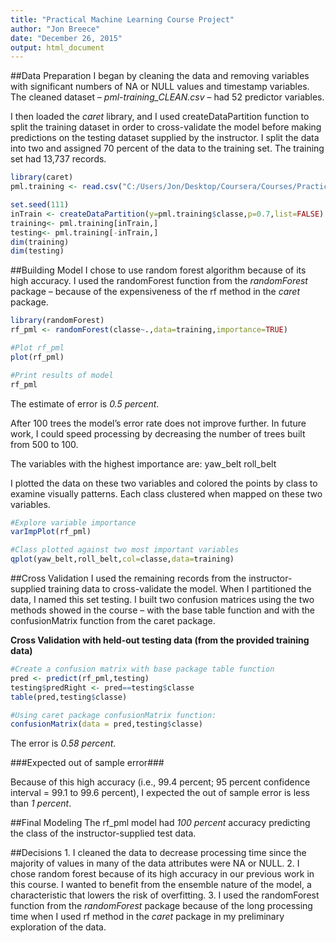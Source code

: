 ```yaml
---
title: "Practical Machine Learning Course Project"
author: "Jon Breece"
date: "December 26, 2015"
output: html_document
---
```

##Data Preparation
I began by cleaning the data and removing variables with significant numbers of NA or NULL values and timestamp variables. The cleaned dataset -- *pml-training_CLEAN.csv* -- had 52 predictor variables.  

I then loaded the *caret* library, and I used createDataPartition function to split the training dataset in order to cross-validate the model before making predictions on the testing dataset supplied by the instructor.  I split the data into two and assigned 70 percent of the data to the training set.  The training set had 13,737 records.

```r
library(caret)
pml.training <- read.csv("C:/Users/Jon/Desktop/Coursera/Courses/Practical Machine Learning/Project/pml-training_CLEAN.csv")

set.seed(111)
inTrain <- createDataPartition(y=pml.training$classe,p=0.7,list=FALSE)
training<- pml.training[inTrain,]
testing<- pml.training[-inTrain,]
dim(training)
dim(testing)
```

##Building Model
I chose to use random forest algorithm because of its high accuracy. I used the randomForest function from the *randomForest* package -- because of the expensiveness of the rf method in the *caret* package.  

```r
library(randomForest)
rf_pml <- randomForest(classe~.,data=training,importance=TRUE)

#Plot rf_pml
plot(rf_pml)

#Print results of model
rf_pml
```

The estimate of error is *0.5 percent*.

After 100 trees the model's error rate does not improve further.  In future work, I could speed processing by decreasing the number of trees built from 500 to 100.

The variables with the highest importance are:
yaw_belt
roll_belt

I plotted the data on these two variables and colored the points by class to examine visually patterns.  Each class clustered when mapped on these two variables.

```r
#Explore variable importance
varImpPlot(rf_pml)

#Class plotted against two most important variables
qplot(yaw_belt,roll_belt,col=classe,data=training)
```

##Cross Validation
I used the remaining records from the instructor-supplied training data to cross-validate the model.  When I partitioned the data, I named this set testing. I built two confusion matrices using the two methods showed in the course -- with the base table function and with the confusionMatrix function from the caret package.

**Cross Validation with held-out testing data (from the provided training data)**
```r
#Create a confusion matrix with base package table function
pred <- predict(rf_pml,testing)
testing$predRight <- pred==testing$classe
table(pred,testing$classe)

#Using caret package confusionMatrix function:
confusionMatrix(data = pred,testing$classe)
```

The error is *0.58 percent*.

###Expected out of sample error###

Because of this high accuracy (i.e., 99.4 percent; 95 percent confidence interval = 99.1 to 99.6 percent), I expected the out of sample error is less than *1 percent*.

##Final Modeling
The rf_pml model had *100 percent* accuracy predicting the class of the instructor-supplied test data.

##Decisions
1. I cleaned the data to decrease processing time since the majority of values in many of the data attributes were NA or NULL.
2. I chose random forest because of its high accuracy in our previous work in this course.  I wanted to benefit from the ensemble nature of the model, a characteristic that lowers the risk of overfitting.
3. I used the randomForest function from the *randomForest* package because of the long processing time when I used rf method in the *caret* package in my preliminary exploration of the data.
